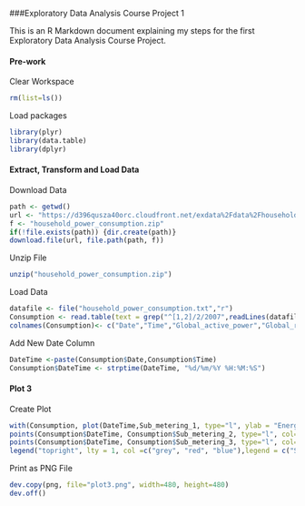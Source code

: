 ###Exploratory Data Analysis Course Project 1

This is an R Markdown document explaining my steps for the first Exploratory Data Analysis Course Project.

#### Pre-work

Clear Workspace

```{r}
rm(list=ls())
```

Load packages

```{r}
library(plyr)
library(data.table)
library(dplyr)
```

#### Extract, Transform and Load Data

Download Data

```{r}
path <- getwd()
url <- "https://d396qusza40orc.cloudfront.net/exdata%2Fdata%2Fhousehold_power_consumption.zip"
f <- "household_power_consumption.zip"
if(!file.exists(path)) {dir.create(path)}
download.file(url, file.path(path, f))
```

Unzip File

```{r}
unzip("household_power_consumption.zip")
```

Load Data

```{r}
datafile <- file("household_power_consumption.txt","r")
Consumption <- read.table(text = grep("^[1,2]/2/2007",readLines(datafile),value=TRUE), sep=";",na.strings="?")
colnames(Consumption)<- c("Date","Time","Global_active_power","Global_reactive_power","Voltage","Global_intensity","Sub_metering_1","Sub_metering_2","Sub_metering_3" )
```

Add New Date Column

```{r}
DateTime <-paste(Consumption$Date,Consumption$Time)
Consumption$DateTime <- strptime(DateTime, "%d/%m/%Y %H:%M:%S")
```

#### Plot 3

Create Plot

```{r}
with(Consumption, plot(DateTime,Sub_metering_1, type="l", ylab = "Energy Sub Metering", col="grey"))
points(Consumption$DateTime, Consumption$Sub_metering_2, type="l", col="red")
points(Consumption$DateTime, Consumption$Sub_metering_3, type="l", col="blue")
legend("topright", lty = 1, col =c("grey", "red", "blue"),legend = c("Sub_metering_1", "Sub_metering_2", "Sub_metering_3")) 
```

Print as PNG File

```{r}
dev.copy(png, file="plot3.png", width=480, height=480)
dev.off()
```
